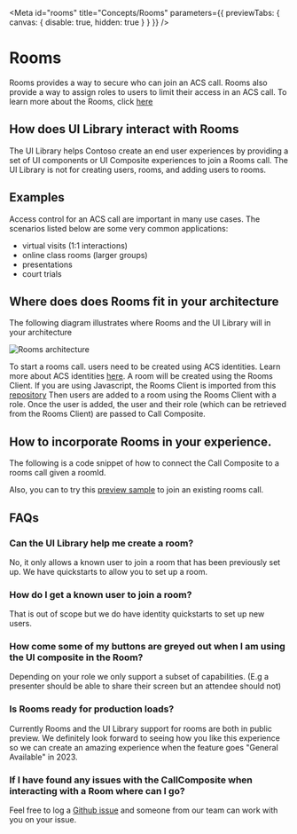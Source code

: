 
<Meta id="rooms" title="Concepts/Rooms" parameters={{ previewTabs: { canvas: { disable: true, hidden: true } } }} />

# Rooms

Rooms provides a way to secure who can join an ACS call. Rooms also provide a way to assign roles to users to limit their access in an ACS call.
To learn more about the Rooms, click [here](https://docs.microsoft.com/en-us/azure/communication-services/concepts/rooms/room-concept)

## How does UI Library interact with Rooms

The UI Library helps Contoso create an end user experiences by providing a set of UI components or UI Composite experiences
to join a Rooms call. The UI Library is not for creating users, rooms, and adding users to rooms.

## Examples

Access control for an ACS call are important in many use cases. The scenarios listed below are some very common applications:

- virtual visits (1:1 interactions)
- online class rooms (larger groups)
- presentations
- court trials

## Where does does Rooms fit in your architecture

The following diagram illustrates where Rooms and the UI Library will in your architecture

<img src="images/rooms_architecture.png" alt="Rooms architecture" />

To start a rooms call. users need to be created using ACS identities. Learn more about ACS identities [here](/?path=/docs/identity--page).
A room will be created using the Rooms Client. If you are using Javascript, the Rooms Client is imported from this [repository](https://github.com/Azure/azure-sdk-for-js/tree/main/sdk/communication/communication-rooms/)
Then users are added to a room using the Rooms Client with a role.
Once the user is added, the user and their role (which can be retrieved from the Rooms Client) are passed to Call Composite.

## How to incorporate Rooms in your experience.

The following is a code snippet of how to connect the Call Composite to a rooms call given a roomId.

<Source code={RoomsCallSnippetText} />

Also, you can to try this [preview sample](./?path=/story/composites-call-joinexistingcall--join-existing-call) to join an existing rooms call.

## FAQs

### Can the UI Library help me create a room?

No, it only allows a known user to join a room that has been previously set up.
We have quickstarts to allow you to set up a room.

### How do I get a known user to join a room?

That is out of scope but we do have identity quickstarts to set up new users.

### How come some of my buttons are greyed out when I am using the UI composite in the Room?

Depending on your role we only support a subset of capabilities. (E.g a presenter should be able to share their screen
but an attendee should not)

### Is Rooms ready for production loads?

Currently Rooms and the UI Library support for rooms are both in public preview. We definitely look forward to seeing how you
like this experience so we can create an amazing experience when the feature goes "General Available" in 2023.

### If I have found any issues with the CallComposite when interacting with a Room where can I go?

Feel free to log a [Github issue](https://github.com/Azure/communication-ui-library/issues) and someone from our team can work with you on your issue.
